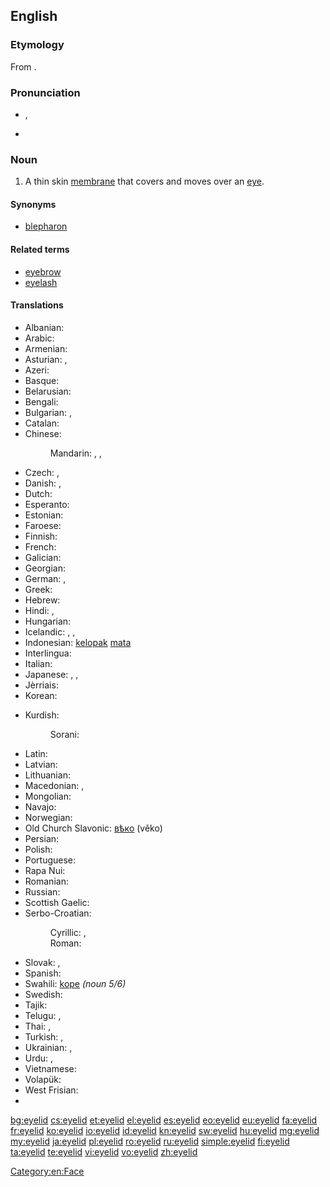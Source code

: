 ==English==
{{wikipedia}}

===Etymology===
From {{compound|eye|lid}}.

===Pronunciation===
* {{IPA|/ˈaɪlɪd/}}, {{X-SAMPA|/"aIlId/}}
* {{audio|en-us-eyelid.ogg|Audio (US)}}

===Noun===
{{en-noun}}

# A thin skin [[membrane]] that covers and moves over an [[eye]].

====Synonyms====
* [[blepharon]]

====Related terms====
* [[eyebrow]]
* [[eyelash]]

====Translations====
{{trans-top|(anatomy) A thin skin membrane that covers and moves over an eye}}
* Albanian: {{t-|sq|qepallë}}
* Arabic: {{t-|ar|جفن|m|tr=jafn|sc=Arab}}
* Armenian: {{t-|hy|կոպ|tr=kop}}
* Asturian: {{t+|ast|párpagu|m}}, {{t+|ast|párpadu|m}}
* Azeri: {{t-|az|göz qapağı}}
* Basque: {{t+|eu|betazal}}
* Belarusian: {{t-|be|павека|f|tr=pavéka|sc=Cyrl}}
* Bengali: {{t-|bn|চোখের পাতা|tr=coker pata|sc=Beng}}
* Bulgarian: {{t-|bg|клепка|f|tr=klépka|sc=Cyrl}}, {{t+|bg|клепач|m|tr=klépač|sc=Cyrl}}
* Catalan: {{t-|ca|parpella|f}}
* Chinese:
*: Mandarin: {{t|cmn|眼皮|tr=yǎnpí|sc=Hani}}, {{t|cmn|瞼|sc=Hani}}, {{t|cmn|睑|tr=jiǎn|sc=Hani}}
* Czech: {{t-|cs|oční víčko|n}}, {{t-|cs|víčko|n}}
* Danish: {{t-|da|øjelåg|n}},  {{t-|da|øjenlåg|n}}
* Dutch: {{t+|nl|ooglid|n}}
* Esperanto: {{t-|eo|palpebro}}
* Estonian: {{t-|et|silmalaug}}
* Faroese: {{t-|fo|eygnalok|n}}
* Finnish: {{t+|fi|silmäluomi}}
* French: {{t+|fr|paupière|f}}
* Galician: {{t+|gl|pálpebra|f}}
* Georgian: {{t-|ka|ქუთუთო|tr=k‘ut‘ut‘o|sc=Geor}}
* German: {{t+|de|Augenlid|n}}, {{t+|de|Lid|n}}
* Greek: {{t+|el|βλέφαρο|n|tr=vléfaro}}
* Hebrew: {{t-|he|עפעף|m|tr=afaf|alt=עַפְעַף|sc=Hebr}}
* Hindi: {{t-|hi|पपोटा|tr=papoṭā|m|sc=Deva}}, {{t-|hi|पलक|tr=palk|f|sc=Deva}}
* Hungarian: {{t+|hu|szemhéj}}
* Icelandic: {{t-|is|augnlok|n}}, {{t-|is|brá|f}}, {{t+|is|hvarmur|m}}
* Indonesian: [[kelopak]] [[mata]]
* Interlingua: {{t-|ia|palpebra}}
* Italian: {{t+|it|palpebra|f}}
* Japanese: {{t+|ja|瞼|sc=Jpan}}, {{t-|ja|眼蓋|sc=Jpan}}, {{t-|ja|目蓋|tr=まぶた, mabuta|sc=Jpan}}
* Jèrriais: {{tø|roa-jer|paûpiéthe|f}}
* Korean: {{t+|ko|눈꺼풀|tr=nun-ggeopul|sc=Kore}}
{{trans-mid}}
* Kurdish:
*: Sorani: {{t-|ku|په‌ڵگ|tr=pełg|sc=ku-Arab}}
* Latin: {{t-|la|palpebra}}
* Latvian: {{t-|lv|plakstiņš|m}}
* Lithuanian: {{t-|lt|akies vokas|m}}
* Macedonian: {{t-|mk|клепка|f|tr=klépka}},  {{t-|mk|капак|m|tr=kápak}}
* Mongolian: {{t-|mn|зовхи|tr=zovhi|sc=Cyrl}}
* Navajo: {{tø|nv|anázis}}
* Norwegian: {{t-|no|øyelokk|n}}
* Old Church Slavonic: [[вѣко]] (věko) {{n}}
* Persian: {{t+|fa|پلک|tr=palk}}
* Polish: {{t+|pl|powieka|f}}
* Portuguese: {{t+|pt|pálpebra|f}}
* Rapa Nui: {{tø|rap|papare mata}}
* Romanian: {{t-|ro|pleoapă|f}}
* Russian: {{t+|ru|веко|n|tr=véko}}
* Scottish Gaelic: {{t-|gd|rosg|m}}
* Serbo-Croatian:
*: Cyrillic: {{t-|sh|вјеђа|f|sc=Cyrl}}, {{t-|sh|капак|m|sc=Cyrl}}
*: Roman: {{t-|sh|vjeđa|f|sc=Latn}} {{t-|sh|kapak|m|sc=Latn}}
* Slovak: {{t-|sk|očné viečko|n}}, {{t-|sk|viečko|n}}
* Spanish: {{t+|es|párpado|m}}
* Swahili: [[kope]] ''(noun 5/6)''
* Swedish: {{t+|sv|ögonlock|n}}
* Tajik: {{t-|tg|пилк|tr=pilk|sc=Cyrl}}
* Telugu: {{t+|te|కనురెప్ప|tr=kanureppa}}, {{t+|te|రెప్ప|tr=reppa}}
* Thai: {{t-|th|หนังตา|tr=năng dtaa|sc=Thai}}, {{t+|th|เปลือกตา|tr=bplèuak dtaa|sc=Thai}}
* Turkish: {{t-|tr|göz kapağı}}, {{t+|tr|gözkapağı}}
* Ukrainian: {{t-|uk|повіка|f|tr=povíka|sc=Cyrl}}, {{t-|uk|віко|n|tr=víko|sc=Cyrl}}
* Urdu: {{t-|ur|پپوٹا|tr=papoṭā|m}}, {{t-|ur|پلک|tr=palk|f}}
* Vietnamese: {{t-|vi|mi mắt}}
* Volapük: {{t+|vo|logalip}}
* West Frisian: {{t-|fy|eachlid|n}}
* {{trreq|yi}}
{{trans-bottom}}

[[Category:en:Face]]

[[bg:eyelid]]
[[cs:eyelid]]
[[et:eyelid]]
[[el:eyelid]]
[[es:eyelid]]
[[eo:eyelid]]
[[eu:eyelid]]
[[fa:eyelid]]
[[fr:eyelid]]
[[ko:eyelid]]
[[io:eyelid]]
[[id:eyelid]]
[[kn:eyelid]]
[[sw:eyelid]]
[[hu:eyelid]]
[[mg:eyelid]]
[[my:eyelid]]
[[ja:eyelid]]
[[pl:eyelid]]
[[ro:eyelid]]
[[ru:eyelid]]
[[simple:eyelid]]
[[fi:eyelid]]
[[ta:eyelid]]
[[te:eyelid]]
[[vi:eyelid]]
[[vo:eyelid]]
[[zh:eyelid]]
